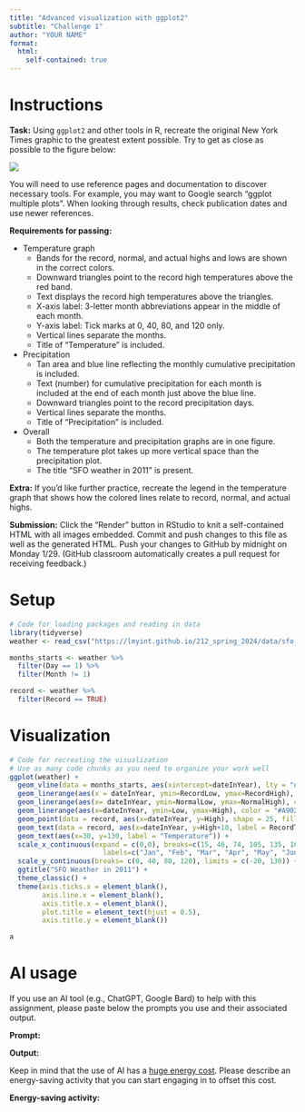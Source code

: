 ```yaml
---
title: "Advanced visualization with ggplot2"
subtitle: "Challenge 1"
author: "YOUR NAME"
format: 
  html:
    self-contained: true
---
```


# Instructions

**Task:** Using `ggplot2` and other tools in R, recreate the original New York Times graphic to the greatest extent possible. Try to get as close as possible to the figure below:

![](https://lmyint.github.io/212_spring_2024/images/hw1_goal.png){width=600, fig-align="center"}

You will need to use reference pages and documentation to discover necessary tools. For example, you may want to Google search "ggplot multiple plots". When looking through results, check publication dates and use newer references.

**Requirements for passing:**

- Temperature graph
    - Bands for the record, normal, and actual highs and lows are shown in the correct colors.
    - Downward triangles point to the record high temperatures above the red band.
    - Text displays the record high temperatures above the triangles.
    - X-axis label: 3-letter month abbreviations appear in the middle of each month.
    - Y-axis label: Tick marks at 0, 40, 80, and 120 only.
    - Vertical lines separate the months.
    - Title of "Temperature" is included.
- Precipitation
    - Tan area and blue line reflecting the monthly cumulative precipitation is included.
    - Text (number) for cumulative precipitation for each month is included at the end of each month just above the blue line.
    - Downward triangles point to the record precipitation days.
    - Vertical lines separate the months.
    - Title of "Precipitation" is included.
- Overall
    - Both the temperature and precipitation graphs are in one figure.
    - The temperature plot takes up more vertical space than the precipitation plot.
    - The title "SFO weather in 2011" is present.

**Extra:** If you'd like further practice, recreate the legend in the temperature graph that shows how the colored lines relate to record, normal, and actual highs.

**Submission:** Click the "Render" button in RStudio to knit a self-contained HTML with all images embedded. Commit and push changes to this file as well as the generated HTML. Push your changes to GitHub by midnight on Monday 1/29. (GitHub classroom automatically creates a pull request for receiving feedback.)



# Setup

```r
# Code for loading packages and reading in data
library(tidyverse) 
weather <- read_csv("https://lmyint.github.io/212_spring_2024/data/sfo_weather.csv")

months_starts <- weather %>% 
  filter(Day == 1) %>% 
  filter(Month != 1)

record <- weather %>% 
  filter(Record == TRUE)
```



# Visualization

```r
# Code for recreating the visualization
# Use as many code chunks as you need to organize your work well
ggplot(weather) +
  geom_vline(data = months_starts, aes(xintercept=dateInYear), lty = "dashed", color = "#ECEBE3") +
  geom_linerange(aes(x = dateInYear, ymin=RecordLow, ymax=RecordHigh), color = "#ECEBE3", linewidth = 1.5) + 
  geom_linerange(aes(x= dateInYear, ymin=NormalLow, ymax=NormalHigh), color = "#C8B8BA", linewidth = 1.5) + 
  geom_linerange(aes(x=dateInYear, ymin=Low, ymax=High), color = "#A90248", linewidth = 1.5) + 
  geom_point(data = record, aes(x=dateInYear, y=High), shape = 25, fill = 'black', size = 1.5) + 
  geom_text(data = record, aes(x=dateInYear, y=High+10, label = RecordText), size = 1.5) + 
  geom_text(aes(x=30, y=130, label = "Temperature")) + 
  scale_x_continuous(expand = c(0,0), breaks=c(15, 46, 74, 105, 135, 166, 196, 227, 258, 288, 319, 349), 
                       labels=c("Jan", "Feb", "Mar", "Apr", "May", "Jun", "Jul", "Aug", "Sep", "Oct", "Nov", "Dec"), limits = c(0,365)) + 
  scale_y_continuous(breaks= c(0, 40, 80, 120), limits = c(-20, 130)) + 
  ggtitle("SFO Weather in 2011") + 
  theme_classic() +
  theme(axis.ticks.x = element_blank(),
        axis.line.x = element_blank(),
        axis.title.x = element_blank(),
        plot.title = element_text(hjust = 0.5),
        axis.title.y = element_blank())
```

```r
a
```





# AI usage

If you use an AI tool (e.g., ChatGPT, Google Bard) to help with this assignment, please paste below the prompts you use and their associated output.

**Prompt:**

**Output:**

Keep in mind that the use of AI has a [huge energy cost](https://lmyint.github.io/212_spring_2024/syllabus.html#artificial-intelligence-ai-use). Please describe an energy-saving activity that you can start engaging in to offset this cost.

**Energy-saving activity:** 
